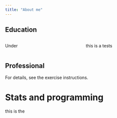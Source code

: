 ```yaml
---
title: "About me"
---
```


## **Education**

::: columns
::: {.column width="50%"}
Under
:::

::: {.column width="50%"}
this is a tests
:::
:::

## **Professional**

For details, see the exercise instructions.

# Stats and programming

this is the
